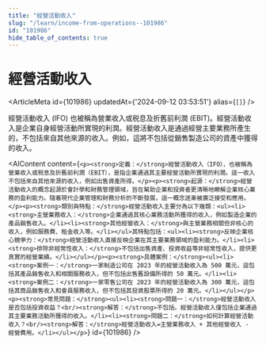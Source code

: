 ```yaml
---
title: "經營活動收入"
slug: "/learn/income-from-operations--101986"
id: "101986"
hide_table_of_contents: true
---
```



# 經營活動收入

<ArticleMeta id={101986} updatedAt={'2024-09-12 03:53:51'} alias={`[]`} />
<div className='border-solid border-b border-t-0 my-4 border-[var(--ifm-color-gray-300)]' />

經營活動收入 (IFO) 也被稱為營業收入或税息及折舊前利潤 (EBIT)。經營活動收入是企業自身經營活動所實現的利潤。經營活動收入是通過經營主要業務所產生的，不包括來自其他來源的收入。例如，這將不包括從銷售製造公司的資產中獲得的收入。

<AIContent content={`<p><strong>定義：</strong>經營活動收入（IFO），也被稱為營業收入或税息及折舊前利潤（EBIT），是指企業通過其主要經營活動所實現的利潤。這一收入不包括來自其他來源的收入，例如出售資產所得。</p><p><strong>起源：</strong>經營活動收入的概念起源於會計學和財務管理領域，旨在幫助企業和投資者更清晰地瞭解企業核心業務的盈利能力。隨着現代企業管理和財務分析的不斷發展，這一概念逐漸被廣泛接受和應用。</p><p><strong>類別與特點：</strong>經營活動收入主要分為以下幾類：<ul><li><strong>主營業務收入：</strong>企業通過其核心業務活動所獲得的收入，例如製造企業的產品銷售收入。</li><li><strong>其他經營收入：</strong>與主營業務相關但非核心的收入，例如服務費、租金收入等。</li></ul>其特點包括：<ul><li><strong>反映企業核心競爭力：</strong>經營活動收入直接反映企業在其主要業務領域的盈利能力。</li><li><strong>排除非經常性收入：</strong>不包括出售資產、投資收益等非經常性收入，提供更真實的經營業績。</li></ul></p><p><strong>具體案例：</strong><ul><li><strong>案例一：</strong>一家制造公司在 2023 年的經營活動收入為 500 萬元，這包括其產品銷售收入和相關服務收入，但不包括出售舊設備所得的 50 萬元。</li><li><strong>案例二：</strong>一家零售公司在 2023 年的經營活動收入為 300 萬元，這包括其商品銷售收入和會員服務收入，但不包括其投資股票所得的 20 萬元。</li></ul></p><p><strong>常見問題：</strong><ul><li><strong>問題一：</strong>經營活動收入是否包括投資收益？<br/><strong>解答：</strong>不包括。經營活動收入僅包括企業通過其主要業務活動所獲得的收入。</li><li><strong>問題二：</strong>如何計算經營活動收入？<br/><strong>解答：</strong>經營活動收入=主營業務收入 + 其他經營收入 - 經營費用。</li></ul></p>`} id={101986} />
